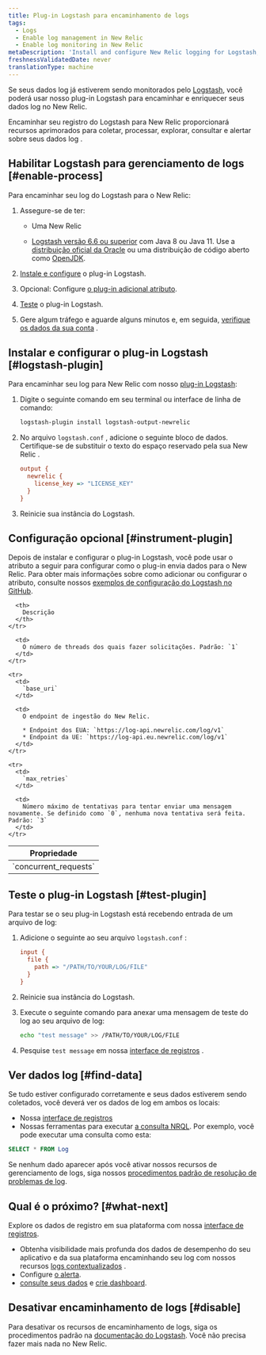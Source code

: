 ```yaml
---
title: Plug-in Logstash para encaminhamento de logs
tags:
  - Logs
  - Enable log management in New Relic
  - Enable log monitoring in New Relic
metaDescription: 'Install and configure New Relic logging for Logstash, so you can use enhanced log management capabilities.'
freshnessValidatedDate: never
translationType: machine
---
```


Se seus dados log já estiverem sendo monitorados pelo [Logstash](https://www.elastic.co/products/logstash), você poderá usar nosso plug-in Logstash para encaminhar e enriquecer seus dados log no New Relic.

Encaminhar seu registro do Logstash para New Relic proporcionará <InlinePopover type="logs"/>recursos aprimorados para coletar, processar, explorar, consultar e alertar sobre seus dados log .

## Habilitar Logstash para gerenciamento de logs [#enable-process]

Para encaminhar seu log do Logstash para o New Relic:

1. Assegure-se de ter:

   * Uma New Relic

     <InlinePopover type="licenseKey"/>

   * [Logstash versão 6.6 ou superior](https://www.elastic.co/guide/en/logstash/current/installing-logstash.html) com Java 8 ou Java 11. Use a [distribuição oficial da Oracle](http://www.oracle.com/technetwork/java/javase/downloads/index.html) ou uma distribuição de código aberto como [OpenJDK](http://openjdk.java.net/).

2. [Instale e configure](#logstash-plugin) o plug-in Logstash.

3. Opcional: Configure [o plug-in adicional atributo](#instrument-plugin).

4. [Teste](#test-plugin) o plug-in Logstash.

5. Gere algum tráfego e aguarde alguns minutos e, em seguida, [verifique os dados da sua conta](#find-data) .

## Instalar e configurar o plug-in Logstash [#logstash-plugin]

Para encaminhar seu log para New Relic com nosso [plug-in Logstash](https://github.com/newrelic/logstash-output-plugin):

1. Digite o seguinte comando em seu terminal ou interface de linha de comando:

   ```bash
   logstash-plugin install logstash-output-newrelic
   ```

2. No arquivo `logstash.conf` , adicione o seguinte bloco de dados. Certifique-se de substituir o texto do espaço reservado pela sua New Relic <InlinePopover type="licenseKey"/>.

   ```ini
   output {
     newrelic {
       license_key => "LICENSE_KEY"
     }
   }
   ```

3. Reinicie sua instância do Logstash.

<InstallFeedback/>

## Configuração opcional [#instrument-plugin]

Depois de instalar e configurar o plug-in Logstash, você pode usar o atributo a seguir para configurar como o plug-in envia dados para o New Relic. Para obter mais informações sobre como adicionar ou configurar o atributo, consulte nossos [exemplos de configuração do Logstash no GitHub](https://github.com/newrelic/logstash-examples/blob/master/README.md#example-configurations-for-logstash).

<table>
  <thead>
    <tr>
      <th style={{ width: "200px" }}>
        Propriedade
      </th>

      <th>
        Descrição
      </th>
    </tr>
  </thead>

  <tbody>
    <tr>
      <td>
        `concurrent_requests`
      </td>

      <td>
        O número de threads dos quais fazer solicitações. Padrão: `1`
      </td>
    </tr>

    <tr>
      <td>
        `base_uri`
      </td>

      <td>
        O endpoint de ingestão do New Relic.

        * Endpoint dos EUA: `https://log-api.newrelic.com/log/v1`
        * Endpoint da UE: `https://log-api.eu.newrelic.com/log/v1`
      </td>
    </tr>

    <tr>
      <td>
        `max_retries`
      </td>

      <td>
        Número máximo de tentativas para tentar enviar uma mensagem novamente. Se definido como `0`, nenhuma nova tentativa será feita. Padrão: `3`
      </td>
    </tr>
  </tbody>
</table>

## Teste o plug-in Logstash [#test-plugin]

Para testar se o seu plug-in Logstash está recebendo entrada de um arquivo de log:

1. Adicione o seguinte ao seu arquivo `logstash.conf` :

   ```ini
   input {
     file {
       path => "/PATH/TO/YOUR/LOG/FILE"
     }
   }
   ```

2. Reinicie sua instância do Logstash.

3. Execute o seguinte comando para anexar uma mensagem de teste do log ao seu arquivo de log:

   ```bash
   echo "test message" >> /PATH/TO/YOUR/LOG/FILE
   ```

4. Pesquise `test message` em nossa [interface de registros](https://one.newrelic.com/launcher/logger.log-launcher) .

## Ver dados log [#find-data]

Se tudo estiver configurado corretamente e seus dados estiverem sendo coletados, você deverá ver os dados de log em ambos os locais:

* Nossa [interface de registros](https://one.newrelic.com/launcher/logger.log-launcher)
* Nossas ferramentas para executar [a consulta NRQL](/docs/chart-builder/use-chart-builder/choose-data/use-advanced-nrql-mode-specify-data). Por exemplo, você pode executar uma consulta como esta:

```sql
SELECT * FROM Log
```

Se nenhum dado aparecer após você ativar nossos recursos de gerenciamento de logs, siga nossos [procedimentos padrão de resolução de problemas de log](/docs/logs/log-management/troubleshooting/no-log-data-appears-ui/).

## Qual é o próximo? [#what-next]

Explore os dados de registro em sua plataforma com nossa [interface de registros](/docs/logs/log-management/ui-data/use-logs-ui/).

* Obtenha visibilidade mais profunda dos dados de desempenho do seu aplicativo e da sua plataforma encaminhando seu log com nossos recursos [logs contextualizados](/docs/logs/enable-log-management-new-relic/configure-logs-context/configure-logs-context-apm-agents/) .
* Configure [o alerta](/docs/alerts-applied-intelligence/new-relic-alerts/alert-conditions/create-alert-conditions/).
* [consulte seus dados](/docs/query-your-data/explore-query-data/get-started/introduction-querying-new-relic-data/) e [crie dashboard](/docs/query-your-data/explore-query-data/dashboards/introduction-dashboards/).

## Desativar encaminhamento de logs [#disable]

Para desativar os recursos de encaminhamento de logs, siga os procedimentos padrão na [documentação do Logstash](https://www.elastic.co/products/logstash). Você não precisa fazer mais nada no New Relic.